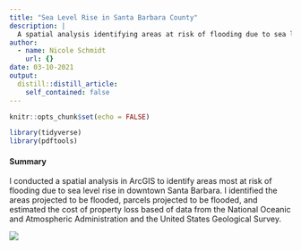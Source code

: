 ```yaml
---
title: "Sea Level Rise in Santa Barbara County"
description: |
  A spatial analysis identifying areas at risk of flooding due to sea level rise in downtown Santa Barbara. 
author:
  - name: Nicole Schmidt
    url: {}
date: 03-10-2021
output:
  distill::distill_article:
    self_contained: false
---
```



```r
knitr::opts_chunk$set(echo = FALSE)

library(tidyverse)
library(pdftools)

```

#### Summary
I conducted a spatial analysis in ArcGIS to identify areas most at risk of flooding due to sea level rise in downtown Santa Barbara. I identified the areas projected to be flooded, parcels projected to be flooded, and estimated the cost of property loss based of data from the National Oceanic and Atmospheric Administration and the United States Geological Survey.

![](001.jpg)
